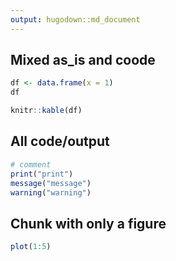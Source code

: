 ```yaml
---
output: hugodown::md_document
---
```


## Mixed as_is and coode

```r
df <- data.frame(x = 1)
df

knitr::kable(df)
```


## All code/output

```r
# comment
print("print")
message("message")
warning("warning")
```

## Chunk with only a figure

```r
plot(1:5)
```
